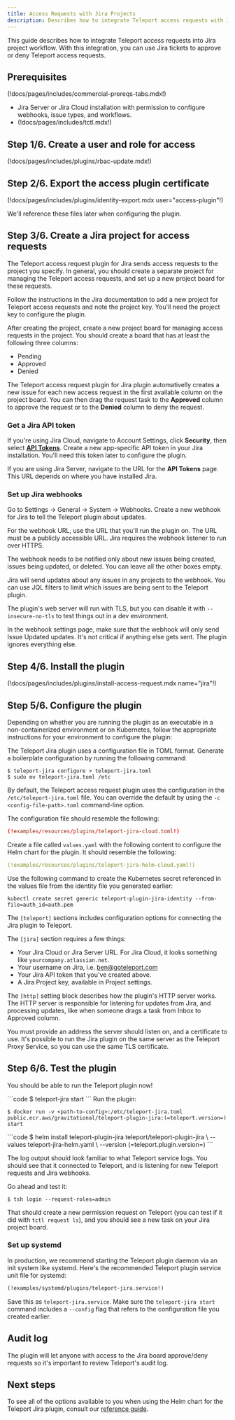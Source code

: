 ```yaml
---
title: Access Requests with Jira Projects
description: Describes how to integrate Teleport access requests with Jira project workflows.
---
```


This guide describes how to integrate Teleport access requests into Jira project workflow. 
With this integration, you can use Jira tickets to approve or deny Teleport access requests.

## Prerequisites

(!docs/pages/includes/commercial-prereqs-tabs.mdx!)

- Jira Server or Jira Cloud installation with permission to configure webhooks, 
  issue types, and workflows.
- (!docs/pages/includes/tctl.mdx!)

## Step 1/6. Create a user and role for access

(!docs/pages/includes/plugins/rbac-update.mdx!)

## Step 2/6. Export the access plugin certificate

(!docs/pages/includes/plugins/identity-export.mdx user="access-plugin"!)

We'll reference these files later when configuring the plugin.

## Step 3/6. Create a Jira project for access requests

The Teleport access request plugin for Jira sends access requests to the project you specify. 
In general, you should create a separate project for managing the Teleport access requests, and 
set up a new project board for these requests.

Follow the instructions in the Jira documentation to add a new project for Teleport access 
requests and note the project key. You'll need the project key to configure the plugin.

After creating the project, create a new project board for managing access requests in the project. 
You should create a board that has at least the following three columns:

- Pending
- Approved
- Denied

The Teleport access request plugin for Jira plugin automativelly creates a new issue for each 
new access request in the first available column on the project board. You can then drag the 
request task to the **Approved** column to approve the request or to the **Denied** column 
to deny the request.

### Get a Jira API token

If you're using Jira Cloud, navigate to Account Settings, click **Security**, then select
[**API Tokens**](https://id.atlassian.com/manage-profile/security/api-tokens).
Create a new app-specific API token in your Jira installation. 
You'll need this token later to configure the plugin.

If you are using Jira Server, navigate to the URL for the **API Tokens** page.
This URL depends on where you have installed Jira.

### Set up Jira webhooks

Go to Settings → General → System → Webhooks.
Create a new webhook for Jira to tell the Teleport plugin about updates.

For the webhook URL, use the URL that you'll run the plugin on. The URL must be a publicly 
accessible URL. Jira requires the webhook listener to run over HTTPS.

The webhook needs to be notified only about new issues being created, issues being 
updated, or deleted. You can leave all the other boxes empty.

Jira will send updates about any issues in any projects to the webhook.
You can use JQL filters to limit which issues are being sent to the Teleport plugin.

The plugin's web server will run with TLS, but you can disable it with `--insecure-no-tls` 
to test things out in a dev environment.

In the webhook settings page, make sure that the webhook will only send Issue Updated 
updates. It's not critical if anything else gets sent. The plugin ignores everything else.

## Step 4/6. Install the plugin

(!docs/pages/includes/plugins/install-access-request.mdx name="jira"!)

## Step 5/6. Configure the plugin

Depending on whether you are running the plugin as an executable in a
non-containerized environment or on Kubernetes, follow the appropriate
instructions for your environment to configure the plugin: 

<Tabs>
<TabItem 
label="Executable" 
>

The Teleport Jira plugin uses a configuration file in TOML format. Generate a
boilerplate configuration by running the following command:

```code
$ teleport-jira configure > teleport-jira.toml
$ sudo mv teleport-jira.toml /etc
```

By default, the Teleport access request plugin uses the configuration in
the `/etc/teleport-jira.toml` file. You can override the default by using
the `-c <config-file-path>.toml` command-line option.

The configuration file should resemble the following:

```toml
(!examples/resources/plugins/teleport-jira-cloud.toml!)
```
</TabItem>
<TabItem 
label="Helm Chart" 
>

Create a file called `values.yaml` with the following content to configure
the Helm chart for the plugin. It should resemble the following:

```yaml
(!examples/resources/plugins/teleport-jira-helm-cloud.yaml!)
```

Use the following command to create the Kubernetes secret referenced in the
values file from the identity file you generated earlier:

```console
kubectl create secret generic teleport-plugin-jira-identity --from-file=auth_id=auth.pem
```
</TabItem>
</Tabs>

The `[teleport]` sections includes configuration options for connecting the Jira
plugin to Teleport.

The `[jira]` section requires a few things:

- Your Jira Cloud or Jira Server URL. For Jira Cloud, it looks something like `yourcompany.atlassian.net`.
- Your username on Jira, i.e. [ben@goteleport.com](mailto:ben@goteleport.com)
- Your Jira API token that you've created above.
- A Jira Project key, available in Project settings.

The `[http]` setting block describes how the plugin's HTTP server works. 
The HTTP server is responsible for listening for updates from Jira, and processing updates, 
like when someone drags a task from Inbox to Approved column.

You must provide an address the server should listen on, and a certificate to use. 
It's possible to run the Jira plugin on the same server as the Teleport Proxy Service, so 
you can use the same TLS certificate.

## Step 6/6. Test the plugin

You should be able to run the Teleport plugin now!

<Tabs>
<TabItem label="Executable" scopes={["oss", "enterprise", "cloud"]}>
```code
$ teleport-jira start
```
</TabItem>
<TabItem label="Docker">
Run the plugin:

```code
$ docker run -v <path-to-config>:/etc/teleport-jira.toml public.ecr.aws/gravitational/teleport-plugin-jira:(=teleport.version=) start
```
</TabItem>
<TabItem label="Helm Chart" scopes={["oss", "enterprise", "cloud"]}>
```code
$ helm install teleport-plugin-jira teleport/teleport-plugin-jira \
  --values teleport-jira-helm.yaml \
  --version (=teleport.plugin.version=)
```
</TabItem>
</Tabs>

The log output should look familiar to what Teleport service logs. You should see that it connected to Teleport, and is listening for new Teleport requests and Jira webhooks.

Go ahead and test it:

```code
$ tsh login --request-roles=admin
```

That should create a new permission request on Teleport (you can test if it did with `tctl request ls`), and you should see a new task on your Jira project board.

### Set up systemd

In production, we recommend starting the Teleport plugin daemon via an init system like systemd.
Here's the recommended Teleport plugin service unit file for systemd:

```txt
(!examples/systemd/plugins/teleport-jira.service!)
```

Save this as `teleport-jira.service`. Make sure the `teleport-jira start` command includes a `--config` flag that refers to the configuration file you created earlier.

## Audit log

The plugin will let anyone with access to the Jira board approve/deny requests so it's
important to review Teleport's audit log.

## Next steps

To see all of the options available to you when using the Helm chart for the
Teleport Jira plugin, consult our [reference
guide](../../reference/helm-reference/teleport-plugin-jira.mdx).
